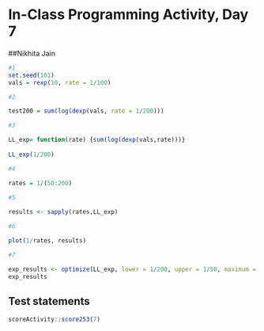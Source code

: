 # In-Class Programming Activity, Day 7

##Nikhita Jain

```r
#1
set.seed(101)
vals = rexp(10, rate = 1/100)

#2

test200 = sum(log(dexp(vals, rate = 1/200)))

#3

LL_exp= function(rate) {sum(log(dexp(vals,rate)))}
   
LL_exp(1/200)

#4

rates = 1/(50:200)
          
#5

results <- sapply(rates,LL_exp)

#6

plot(1/rates, results)

#7

exp_results <- optimize(LL_exp, lower = 1/200, upper = 1/50, maximum = TRUE)
exp_results
```

## Test statements

```r
scoreActivity::score253(7)
```